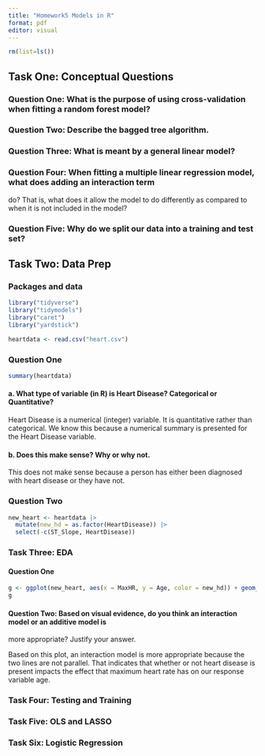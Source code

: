 ```yaml
---
title: "Homework5 Models in R"
format: pdf
editor: visual
---
```


```r
rm(list=ls())
```

## Task One: Conceptual Questions

### Question One: What is the purpose of using cross-validation when fitting a random forest model?

### Question Two: Describe the bagged tree algorithm.

### Question Three: What is meant by a general linear model?

### Question Four: When fitting a multiple linear regression model, what does adding an interaction term
do? That is, what does it allow the model to do differently as compared to when it is
not included in the model?

### Question Five: Why do we split our data into a training and test set?


## Task Two: Data Prep

### Packages and data

```r
library("tidyverse")
library("tidymodels")
library("caret")
library("yardstick")

heartdata <- read.csv("heart.csv")
```

### Question One

```r
summary(heartdata)
```

#### a. What type of variable (in R) is Heart Disease? Categorical or Quantitative?

Heart Disease is a numerical (integer) variable. It is quantitative rather than categorical. We know this because a numerical summary is presented for the Heart Disease variable. 

#### b. Does this make sense? Why or why not.

This does not make sense because a person has either been diagnosed with heart disease or they have not. 

### Question Two

```r
new_heart <- heartdata |>
  mutate(new_hd = as.factor(HeartDisease)) |>
  select(-c(ST_Slope, HeartDisease))
```

### Task Three: EDA

#### Question One

```r
g <- ggplot(new_heart, aes(x = MaxHR, y = Age, color = new_hd)) + geom_point() + geom_smooth(method=lm, se=FALSE) + labs(title = "Age by Max Heart Rate", x = "Max Heart Rate", y = "Age")
g
```

#### Question Two: Based on visual evidence, do you think an interaction model or an additive model is
more appropriate? Justify your answer.

Based on this plot, an interaction model is more appropriate because the two lines are not parallel. That indicates that whether or not heart disease is present impacts the effect that maximum heart rate has on our response variable age.

### Task Four: Testing and Training

### Task Five: OLS and LASSO

### Task Six: Logistic Regression
